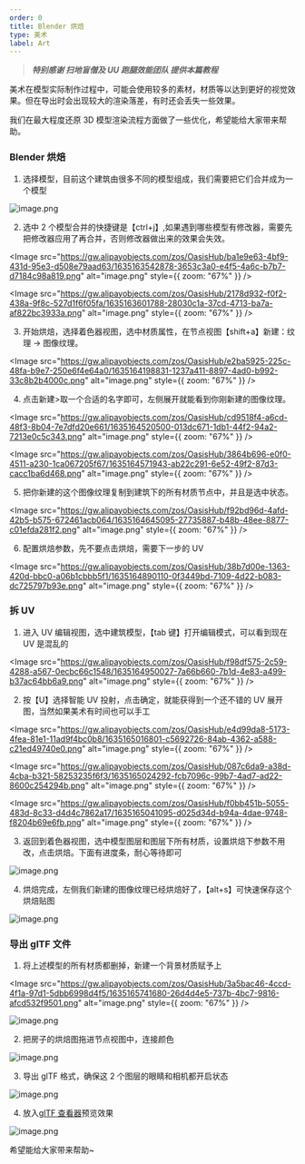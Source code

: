 ```yaml
---
order: 0
title: Blender 烘焙
type: 美术
label: Art
---
```


> **_特别感谢 扫地盲僧及 UU 跑腿效能团队 提供本篇教程_**

美术在模型实际制作过程中，可能会使用较多的素材，材质等以达到更好的视觉效果。但在导出时会出现较大的渲染落差，有时还会丢失一些效果。

我们在最大程度还原 3D 模型渲染流程方面做了一些优化，希望能给大家带来帮助。

### Blender 烘焙

1. 选择模型，目前这个建筑由很多不同的模型组成，我们需要把它们合并成为一个模型

![image.png](https://gw.alipayobjects.com/zos/OasisHub/062ab80a-f13e-4bde-b916-61ed65150540/1635163063741-2a68da6a-bb53-47ef-8404-7f52c127c802.png)

2. 选中 2 个模型合并的快捷键是【ctrl+j】,如果遇到哪些模型有修改器，需要先把修改器应用了再合并，否则修改器做出来的效果会失效。

<Image src="https://gw.alipayobjects.com/zos/OasisHub/ba1e9e63-4bf9-431d-95e3-d508e79aad63/1635163542878-3653c3a0-e4f5-4a6c-b7b7-d7184c98a819.png" alt="image.png" style={{ zoom: "67%" }} />

<Image src="https://gw.alipayobjects.com/zos/OasisHub/2178d932-f0f2-438a-9f8c-527d1f6f05fa/1635163601788-28030c1a-37cd-4713-ba7a-af822bc3933a.png" alt="image.png" style={{ zoom: "67%" }} />

3. 开始烘焙，选择着色器视图，选中材质属性，在节点视图【shift+a】新建：纹理 -> 图像纹理。

<Image src="https://gw.alipayobjects.com/zos/OasisHub/e2ba5925-225c-48fa-b9e7-250e6f4e64a0/1635164198831-1237a411-8897-4ad0-b992-33c8b2b4000c.png" alt="image.png" style={{ zoom: "67%" }} />

4. 点击新建>取一个合适的名字即可，左侧展开就能看到你刚新建的图像纹理。

<Image src="https://gw.alipayobjects.com/zos/OasisHub/cd9518f4-a6cd-48f3-8b04-7e7dfd20e661/1635164520500-013dc671-1db1-44f2-94a2-7213e0c5c343.png" alt="image.png" style={{ zoom: "67%" }} />

<Image src="https://gw.alipayobjects.com/zos/OasisHub/3864b696-e0f0-4511-a230-1ca067205f67/1635164571943-ab22c291-6e52-49f2-87d3-cacc1ba6d468.png" alt="image.png" style={{ zoom: "67%" }} />

5. 把你新建的这个图像纹理复制到建筑下的所有材质节点中，并且是选中状态。

<Image src="https://gw.alipayobjects.com/zos/OasisHub/f92bd96d-4afd-42b5-b575-672461acb064/1635164645095-27735887-b48b-48ee-8877-c01efda281f2.png" alt="image.png" style={{ zoom: "67%" }} />

6. 配置烘焙参数，先不要点击烘焙，需要下一步的 UV

<Image src="https://gw.alipayobjects.com/zos/OasisHub/38b7d00e-1363-420d-bbc0-a06b1cbbb5f1/1635164890110-0f3449bd-7109-4d22-b083-dc725797b93e.png" alt="image.png" style={{ zoom: "67%" }} />

### 拆 UV

1. 进入 UV 编辑视图，选中建筑模型，【tab 键】打开编辑模式，可以看到现在 UV 是混乱的

<Image src="https://gw.alipayobjects.com/zos/OasisHub/f98df575-2c59-4288-a567-0ecbc66c1548/1635164950027-7a66b660-7b1d-4e83-a499-b37ac64bb6a9.png" alt="image.png" style={{ zoom: "67%" }} />

2. 按【U】选择智能 UV 投射，点击确定，就能获得到一个还不错的 UV 展开图，当然如果美术有时间也可以手工

<Image src="https://gw.alipayobjects.com/zos/OasisHub/e4d99da8-5173-4fea-81e1-11ad9f4bc0b8/1635165016801-c5692726-84ab-4362-a588-c21ed49740e0.png" alt="image.png" style={{ zoom: "67%" }} />

<Image src="https://gw.alipayobjects.com/zos/OasisHub/087c6da9-a38d-4cba-b321-58253235f6f3/1635165024292-fcb7096c-99b7-4ad7-ad22-8600c254294b.png" alt="image.png" style={{ zoom: "67%" }} />

<Image src="https://gw.alipayobjects.com/zos/OasisHub/f0bb451b-5055-483d-8c33-d4d4c7862a17/1635165041095-d025d34d-b94a-4dae-9748-f8204b69e6fb.png" alt="image.png" style={{ zoom: "67%" }} />

3. 返回到着色器视图，选中模型图层和图层下所有材质，设置烘焙下参数不用改，点击烘焙。下面有进度条，耐心等待即可

![image.png](https://gw.alipayobjects.com/zos/OasisHub/e8c439b1-4dc4-419e-abe4-ad7fb7a3b8e5/1635165107820-c9733262-2672-4d1a-ac01-0452ed71c440.png)

4. 烘焙完成，左侧我们新建的图像纹理已经烘焙好了，【alt+s】可快速保存这个烘焙贴图

![image.png](https://gw.alipayobjects.com/zos/OasisHub/96becab7-74e3-4b2b-94e8-0c74bc5929d5/1635165192308-88c6f55f-faa6-4aa2-91c5-2b7114dbc3e8.png)

### 导出 glTF 文件

1. 将上述模型的所有材质都删掉，新建一个背景材质赋予上

<Image src="https://gw.alipayobjects.com/zos/OasisHub/3a5bac46-4ccd-4f1a-97d1-5dbb6998d4f5/1635165741680-26d4d4e5-737b-4bc7-9816-afcd532f9501.png" alt="image.png" style={{ zoom: "67%" }} />

![image.png](https://gw.alipayobjects.com/zos/OasisHub/a2d19c0a-79b9-4d51-b306-83a86d4388e4/1635165697839-5f88f82f-a66b-453d-970d-3398818ca8d8.png)

2. 把房子的烘焙图拖进节点视图中，连接颜色

![image.png](https://gw.alipayobjects.com/zos/OasisHub/ad28062c-09f0-4586-8ca0-a927f94e57d0/1635165825176-cb680c0b-9126-47f8-8ee2-920df3831a89.png)

3. 导出 glTF 格式，确保这 2 个图层的眼睛和相机都开启状态

![image.png](https://gw.alipayobjects.com/zos/OasisHub/1590d92c-54ba-4efa-b6ca-6c2c3e8b95de/1635165880957-933cc281-8848-436f-a2af-186d818202d1.png)

4. 放入[glTF 查看器](https://galacean.antgroup.com/engine/gltf-viewer)预览效果

![image.png](https://gw.alipayobjects.com/zos/OasisHub/81cfd9e4-474a-45dc-8133-de27a9c08dd6/1635166016557-59978f7f-6c91-4f13-99b3-9907e5c8cd44.png)

希望能给大家带来帮助~

